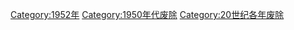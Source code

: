 {{discat|195|2|1949|1960}}
{{Commonscat|1952 disestablishments}}

[[Category:1952年|Category:1952年]]
[[Category:1950年代废除|Category:1950年代废除]]
[[Category:20世纪各年废除|Category:20世纪各年废除]]
